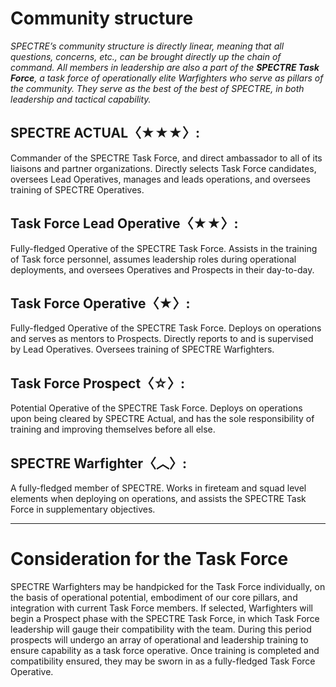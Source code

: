 # Community structure

*SPECTRE’s community structure is directly linear, meaning that all questions, concerns, etc., can be brought directly up the chain of command. All members in leadership are also a part of the **SPECTRE Task Force**, a task force of operationally elite Warfighters who serve as pillars of the community. They serve as the best of the best of SPECTRE, in both leadership and tactical capability.*

## SPECTRE ACTUAL〈★★★〉:
Commander of the SPECTRE Task Force, and direct ambassador to all of its liaisons and partner organizations. Directly selects Task Force candidates, oversees Lead Operatives, manages and leads operations, and oversees training of SPECTRE Operatives.

## Task Force Lead Operative〈★★〉:
Fully-fledged Operative of the SPECTRE Task Force. Assists in the training of Task force personnel, assumes leadership roles during operational deployments, and oversees Operatives and Prospects in their day-to-day.

## Task Force Operative〈★〉:
Fully-fledged Operative of the SPECTRE Task Force. Deploys on operations and serves as mentors to Prospects. Directly reports to and is supervised by Lead Operatives. Oversees training of SPECTRE Warfighters.

## Task Force Prospect〈☆〉:
Potential Operative of the SPECTRE Task Force. Deploys on operations upon being cleared by SPECTRE Actual, and has the sole responsibility of training and improving themselves before all else.

## SPECTRE Warfighter〈︿〉:
A fully-fledged member of SPECTRE. Works in fireteam and squad level elements when deploying on operations, and assists the SPECTRE Task Force in supplementary objectives.

----

# Consideration for the Task Force
SPECTRE Warfighters may be handpicked for the Task Force individually, on the basis of operational potential, embodiment of our core pillars, and integration with current Task Force members. If selected, Warfighters will begin a Prospect phase with the SPECTRE Task Force, in which Task Force leadership will gauge their compatibility with the team. During this period prospects will undergo an array of operational and leadership training to ensure capability as a task force operative. Once training is completed and compatibility ensured, they may be sworn in as a fully-fledged Task Force Operative.

